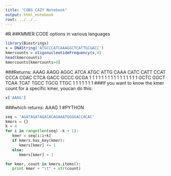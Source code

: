 ```yaml
---
title: "COBS_CAZY Notebook"
output: html_notebook
root: ../../..
---
```

#R
##KMMER CODE options in various languages
```r
library(Biostrings)
s = DNAString('ATGCCCATCAAAGGCTCATTGCGACC')
kmercounts = oligonucleotideFrequency(s,4)
head(kmercounts)
kmercounts[kmercounts>0]
```
###Returns:
AAAG AAGG AGGC ATCA ATGC ATTG CAAA CATC CATT CCAT CCCA CGAC CTCA GACC GCCC GCGA 
   1    1    1    1    1    1    1    1    1    1    1    1    1    1    1    1 
GCTC GGCT TCAA TCAT TGCC TGCG TTGC 
   1    1    1    1    1    1    1
###If you want to know the kmer count for a specific kmer, youcan do this:
```r
x['AAAG']
```
###which returns:
AAAG
   1
#PYTHON
```python
seq = 'AGATAGATAGACACAGAAATGGGGACCACAC'
kmers = {}
k = 4
for i in range(len(seq) -k + 1):
   kmer = seq[i:i+k]
   if kmers.has_key(kmer):
      kmers[kmer] += 1
   else:
      kmers[kmer] = 1

for kmer, count in kmers.items():
   print kmer + "\t" + str(count)
```


